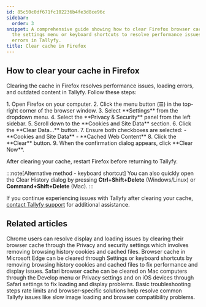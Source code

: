 ```yaml
---
id: 85c50c0df671fc102236b4fe3d8ce96c
sidebar:
  order: 3
snippet: A comprehensive guide showing how to clear Firefox browser cache through
  the settings menu or keyboard shortcuts to resolve performance issues and loading
  errors in Tallyfy.
title: Clear cache in Firefox
---
```



## How to clear your cache in Firefox

Clearing the cache in Firefox resolves performance issues, loading errors, and outdated content in Tallyfy. Follow these steps:

<Steps>
1. Open Firefox on your computer.
2. Click the menu button (☰) in the top-right corner of the browser window.
3. Select **Settings** from the dropdown menu.
4. Select the **Privacy & Security** panel from the left sidebar.
5. Scroll down to the **Cookies and Site Data** section.
6. Click the **Clear Data...** button.
7. Ensure both checkboxes are selected:
   - **Cookies and Site Data**
   - **Cached Web Content**
8. Click the **Clear** button.
9. When the confirmation dialog appears, click **Clear Now**.
</Steps>

After clearing your cache, restart Firefox before returning to Tallyfy.

:::note[Alternative method - keyboard shortcut]
You can also quickly open the Clear History dialog by pressing **Ctrl+Shift+Delete** (Windows/Linux) or **Command+Shift+Delete** (Mac).
:::

If you continue experiencing issues with Tallyfy after clearing your cache, [contact Tallyfy support](https://tallyfy.com/contact-us/) for additional assistance.


## Related articles
<CardGrid>
<LinkTitleCard header="<b>Troubleshooting > Clear Cache in Chrome</b>" href="/products/pro/miscellaneous/troubleshooting/clear-cache-chrome/" > Chrome users can resolve display and loading issues by clearing their browser cache through the Privacy and security settings which involves removing browsing history cookies and cached files. </LinkTitleCard>
<LinkTitleCard header="<b>Troubleshooting > Clear Cache in Edge</b>" href="/products/pro/miscellaneous/troubleshooting/clear-cache-edge/" > Browser cache in Microsoft Edge can be cleared through Settings or keyboard shortcuts by removing browsing history cookies and cached files to fix performance and display issues. </LinkTitleCard>
<LinkTitleCard header="<b>Troubleshooting > Clear Cache in Safari</b>" href="/products/pro/miscellaneous/troubleshooting/clear-cache-safari/" > Safari browser cache can be cleared on Mac computers through the Develop menu or Privacy settings and on iOS devices through Safari settings to fix loading and display problems. </LinkTitleCard>
<LinkTitleCard header="<b>Miscellaneous > Troubleshooting</b>" href="/products/pro/miscellaneous/troubleshooting/" > Basic troubleshooting steps rate limits and browser-specific solutions help resolve common Tallyfy issues like slow image loading and browser compatibility problems. </LinkTitleCard>
</CardGrid>